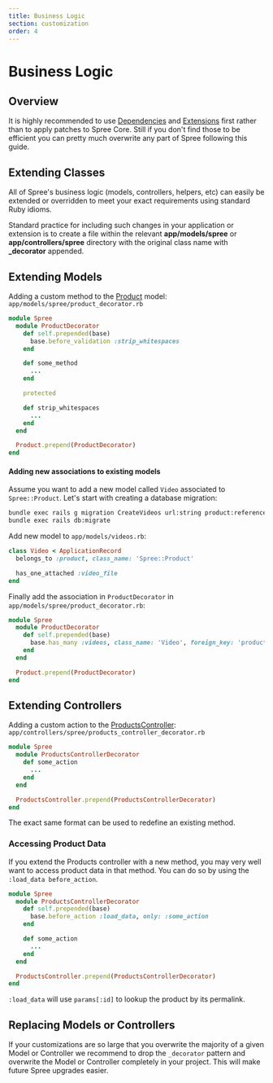 ```yaml
---
title: Business Logic
section: customization
order: 4
---
```


# Business Logic

## Overview

It is highly recommended to use [Dependencies](dependencies) and [Extensions](../extensions/extensions) first rather than to apply patches to Spree Core. Still if you don't find those to be efficient you can pretty much overwrite any part of Spree following this guide.

## Extending Classes

All of Spree's business logic \(models, controllers, helpers, etc\) can easily be extended or overridden to meet your exact requirements using standard Ruby idioms.

Standard practice for including such changes in your application or extension is to create a file within the relevant **app/models/spree** or **app/controllers/spree** directory with the original class name with **_decorator** appended.

## Extending Models

Adding a custom method to the [Product](https://github.com/spree/spree/blob/master/core/app/models/spree/product.rb) model: `app/models/spree/product_decorator.rb`

```ruby
module Spree
  module ProductDecorator
    def self.prepended(base)
      base.before_validation :strip_whitespaces
    end

    def some_method
      ...
    end

    protected

    def strip_whitespaces
      ...
    end
  end

  Product.prepend(ProductDecorator)
end
```

#### Adding new associations to existing models

Assume you want to add a new model called `Video` associated to `Spree::Product`. Let's start with creating a database migration:

```bash
bundle exec rails g migration CreateVideos url:string product:references
bundle exec rails db:migrate
```

Add new model to `app/models/videos.rb`:

```ruby
class Video < ApplicationRecord
  belongs_to :product, class_name: 'Spree::Product'

  has_one_attached :video_file
end
```

Finally add the association in `ProductDecorator` in `app/models/spree/product_decorator.rb`:

```ruby
module Spree
  module ProductDecorator
    def self.prepended(base)
      base.has_many :videos, class_name: 'Video', foreign_key: 'product_id', dependent: :destroy
    end
  end

  Product.prepend(ProductDecorator)
end
```

## Extending Controllers

Adding a custom action to the [ProductsController](https://github.com/spree/spree/blob/master/frontend/app/controllers/spree/products_controller.rb): `app/controllers/spree/products_controller_decorator.rb`

```ruby
module Spree
  module ProductsControllerDecorator
    def some_action
      ...
    end
  end

  ProductsController.prepend(ProductsControllerDecorator)
end
```

The exact same format can be used to redefine an existing method.

### Accessing Product Data

If you extend the Products controller with a new method, you may very well want to access product data in that method. You can do so by using the `:load_data before_action`.

```ruby
module Spree
  module ProductsControllerDecorator
    def self.prepended(base)
      base.before_action :load_data, only: :some_action
    end

    def some_action
      ...
    end
  end

  ProductsController.prepend(ProductsControllerDecorator)
end
```

`:load_data` will use `params[:id]` to lookup the product by its permalink.

## Replacing Models or Controllers

If your customizations are so large that you overwrite the majority of a given Model or Controller we recommend to drop the `_decorator` pattern and overwrite the Model or Controller completely in your project. This will make future Spree upgrades easier.

